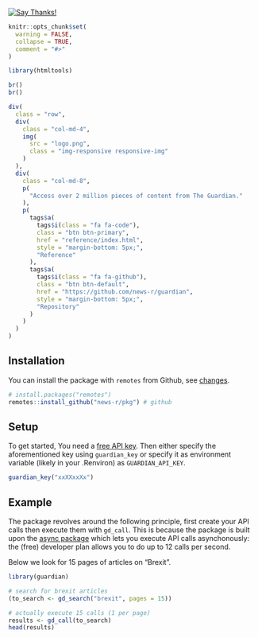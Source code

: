 <!-- badges go here -->
[![Say Thanks!](https://img.shields.io/badge/Say%20Thanks-!-1EAEDB.svg)](https://saythanks.io/to/JohnCoene)

```r
knitr::opts_chunk$set(
  warning = FALSE,
  collapse = TRUE,
  comment = "#>"
)

library(htmltools)
```

```r
br()
br()

div(
  class = "row",
  div(
    class = "col-md-4",
    img(
      src = "logo.png",
      class = "img-responsive responsive-img"
    )
  ),
  div(
    class = "col-md-8",
    p(
      "Access over 2 million pieces of content from The Guardian."
    ),
    p(
      tags$a(
        tags$i(class = "fa fa-code"),
        class = "btn btn-primary",
        href = "reference/index.html",
        style = "margin-bottom: 5px;",
        "Reference"
      ),
      tags$a(
        tags$i(class = "fa fa-github"),
        class = "btn btn-default",
        href = "https://github.com/news-r/guardian",
        style = "margin-bottom: 5px;",
        "Repository"
      )
    )
  )
)
```

## Installation

You can install the package with `remotes` from Github, see [changes](news/index.html).

```r
# install.packages("remotes")
remotes::install_github("news-r/pkg") # github
```

## Setup

To get started, You need a [free API key](https://open-platform.theguardian.com/access/). Then either specify the aforementioned key using `guardian_key` or specify it as environment variable (likely in your .Renviron) as `GUARDIAN_API_KEY`.

```r
guardian_key("xxXXxxXx")
```

## Example

The package revolves around the following principle, first create your API calls then execute them with `gd_call`. This is because the package is built upon the [async package](https://github.com/r-lib/async) which lets you execute API calls asynchonously: the (free) developer plan allows you to do up to 12 calls per second. 

Below we look for 15 pages of articles on "Brexit".

```r
library(guardian)

# search for brexit articles
(to_search <- gd_search("brexit", pages = 15))

# actually execute 15 calls (1 per page)
results <- gd_call(to_search)
head(results)
```

